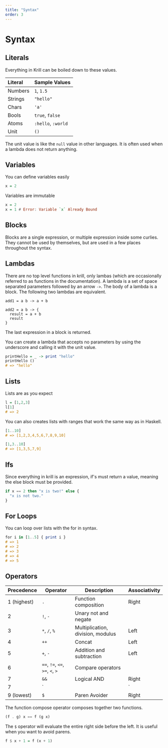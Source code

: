 ```yaml
---
title: "Syntax"
order: 3
---
```


# Syntax

## Literals

Everything in Krill can be boiled down to these values.

| Literal | Sample Values      |
|:--------|--------------------|
| Numbers | `1`, `1.5`         |
| Strings | `"hello"`          |
| Chars   | `'a'`              |
| Bools   | `true`, `false`    |
| Atoms   | `:hello`, `:world` |
| Unit    | `()`               |

The unit value is like the `null` value in other languages. It is often used
when a lambda does not return anything.

## Variables

You can define variables easily

```haskell
x = 2
```

Variables are immutable

```haskell
x = 2
x = 1 # Error: Variable `x` Already Bound
```

## Blocks

Blocks are a single expression, or multiple expression inside some curlies. They
cannot be used by themselves, but are used in a few places throughout the syntax.

## Lambdas

There are no top level functions in krill, only lambas (which are occasionally
referred to as functions in the documentation). A lambda is a set of space
separated parameters followed by an arrow `->`. The body of a lambda is a block.
The following two lambdas are equivalent.

```
add1 = a b -> a + b

add2 = a b -> {
  result = a + b
  result
}
```

The last expression in a block is returned.

You can create a lambda that accepts no parameters by using the underscore and
calling it with the unit value.

```haskell
printHello = _ -> print "hello"
printHello ()
# => "hello"
```

## Lists

Lists are as you expect

```haskell
l = [1,2,3]
l[1]
# => 2
```

You can also creates lists with ranges that work the same way as in Haskell.

```haskell
[1..10]
# => [1,2,3,4,5,6,7,8,9,10]

[1,3..10]
# => [1,3,5,7,9]
```

## Ifs

Since everything in krill is an expression, if's must return a value, meaning
the else block must be provided.

```haskell
if x == 2 then "x is two!" else {
  "x is not two."
}
```

## For Loops

You can loop over lists with the for in syntax.

```haskell
for i in [1..5] { print i }
# => 1
# => 2
# => 3
# => 4
# => 5
```

## Operators

| Precedence  | Operator                         | Description                       | Associativity |
|-------------|----------------------------------|-----------------------------------|---------------|
| 1 (highest) | `.`                              | Function composition              | Right         |
| 2           | `!`, `-`                         | Unary not and negate              |               |
| 3           | `*`, `/`, `%`                    | Multiplication, division, modulus | Left          |
| 4           | `++`                             | Concat                            | Left          |
| 5           | `+`, `-`                         | Addition and subtraction          | Left          |
| 6           | `==`, `!=`, `<=`, `>=`, `<`, `>` | Compare operators                 |               |
| 7           | `&&`                             | Logical AND                       | Right         |
| 7           | `||`                             | Logical OR                        | Right         |
| 9 (lowest)  | `$`                              | Paren Avoider                     | Right         |

The function compose operator composes together two functions.

```hs
(f . g) x == f (g x)
```

The `$` operator will evaluate the entire right side before the left. It is
useful when you want to avoid parens.

```hs
f $ x + 1 = f (x + 1)
```
